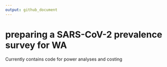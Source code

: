 ```yaml
---
output: github_document
---
```


# preparing a SARS-CoV-2 prevalence survey for WA

Currently contains code for power analyses and costing

